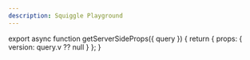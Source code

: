 ```yaml
---
description: Squiggle Playground
---
```



<PlaygroundPage version={props.version} />

export async function getServerSideProps({ query }) {
  return { props: { version: query.v ?? null } };
}
